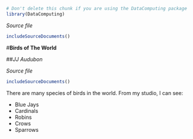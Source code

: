 
<!-- Don't edit in between this line and the one below -->
```r
# Don't delete this chunk if you are using the DataComputing package
library(DataComputing)
```
*Source file* 
```r
includeSourceDocuments()
```
<!-- Don't edit the material above this line -->


#**Birds of The World**

##*JJ Audubon*

*Source file* 
```r
includeSourceDocuments()
```

There are many species of birds in the world. From my studio, I can see:

- Blue Jays
- Cardinals
- Robins
- Crows
- Sparrows